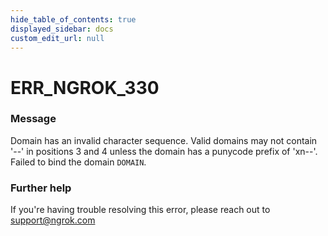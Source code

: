 ```yaml
---
hide_table_of_contents: true
displayed_sidebar: docs
custom_edit_url: null
---
```



# ERR_NGROK_330

### Message
Domain has an invalid character sequence. Valid domains may not contain '--' in positions 3 and 4 unless the domain has a punycode prefix of 'xn--'. Failed to bind the domain `DOMAIN`.

### Further help
If you're having trouble resolving this error, please reach out to [support@ngrok.com](mailto:support@ngrok.com?subject=Help%20with%20ERR_NGROK_330)


<ErrorDetails error='err_ngrok_330' />
